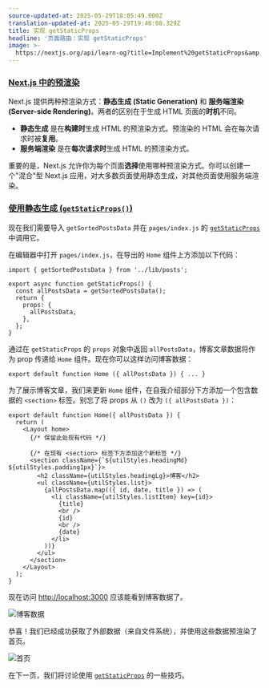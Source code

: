 ```yaml
---
source-updated-at: 2025-05-29T18:05:49.000Z
translation-updated-at: 2025-05-29T19:46:08.329Z
title: 实现 getStaticProps
headline: '页面路由：实现 getStaticProps'
image: >-
  https://nextjs.org/api/learn-og?title=Implement%20getStaticProps&amp;chapter=25
---
```


### [Next.js 中的预渲染](#pre-rendering-in-nextjs)

Next.js 提供两种预渲染方式：**静态生成 (Static Generation)** 和 **服务端渲染 (Server-side Rendering)**。两者的区别在于生成 HTML 页面的**时机**不同。

*   **静态生成** 是在**构建时**生成 HTML 的预渲染方式。预渲染的 HTML 会在每次请求时被**复用**。
*   **服务端渲染** 是在**每次请求时**生成 HTML 的预渲染方式。

重要的是，Next.js 允许你为每个页面**选择**使用哪种预渲染方式。你可以创建一个"混合"型 Next.js 应用，对大多数页面使用静态生成，对其他页面使用服务端渲染。

### [使用静态生成 (`getStaticProps()`)](#using-static-generation-getstaticprops)

现在我们需要导入 `getSortedPostsData` 并在 `pages/index.js` 的 [`getStaticProps`](/docs/basic-features/data-fetching#getstaticprops-static-generation) 中调用它。

在编辑器中打开 `pages/index.js`，在导出的 `Home` 组件上方添加以下代码：

```
import { getSortedPostsData } from '../lib/posts';
 
export async function getStaticProps() {
  const allPostsData = getSortedPostsData();
  return {
    props: {
      allPostsData,
    },
  };
}
```

通过在 `getStaticProps` 的 `props` 对象中返回 `allPostsData`，博客文章数据将作为 prop 传递给 `Home` 组件。现在你可以这样访问博客数据：

```
export default function Home ({ allPostsData }) { ... }
```

为了展示博客文章，我们来更新 `Home` 组件，在自我介绍部分下方添加一个包含数据的 `<section>` 标签。别忘了将 props 从 `()` 改为 `({ allPostsData })`：

```
export default function Home({ allPostsData }) {
  return (
    <Layout home>
      {/* 保留此处现有代码 */}
 
      {/* 在现有 <section> 标签下方添加这个新标签 */}
      <section className={`${utilStyles.headingMd} ${utilStyles.padding1px}`}>
        <h2 className={utilStyles.headingLg}>博客</h2>
        <ul className={utilStyles.list}>
          {allPostsData.map(({ id, date, title }) => (
            <li className={utilStyles.listItem} key={id}>
              {title}
              <br />
              {id}
              <br />
              {date}
            </li>
          ))}
        </ul>
      </section>
    </Layout>
  );
}
```

现在访问 [http://localhost:3000](http://localhost:3000) 应该能看到博客数据了。

![博客数据](https://h8DxKfmAPhn8O0p3.public.blob.vercel-storage.com/learn/pages-router/data-fetching/blog-data.png)

恭喜！我们已经成功获取了外部数据（来自文件系统），并使用这些数据预渲染了首页。

![首页](https://h8DxKfmAPhn8O0p3.public.blob.vercel-storage.com/learn/pages-router/data-fetching/index-page.png)

在下一页，我们将讨论使用 [`getStaticProps`](/docs/basic-features/data-fetching#getstaticprops-static-generation) 的一些技巧。